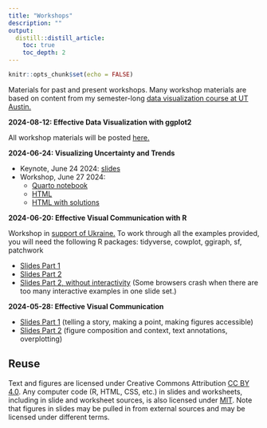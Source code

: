```yaml
---
title: "Workshops"
description: ""
output:
  distill::distill_article:
    toc: true
    toc_depth: 2
---
```


```r
knitr::opts_chunk$set(echo = FALSE)
```

Materials for past and present workshops. Many workshop materials are based on content from my semester-long [data visualization course at UT Austin.](https://wilkelab.org/SDS375/)

<strong class="nospace" id="2024-08-12">2024-08-12: Effective Data Visualization with ggplot2</strong>

All workshop materials will be posted [here.](materials/positconf2024.html)

<strong class="nospace" id="2024-06-24">2024-06-24: Visualizing Uncertainty and Trends</strong>

- Keynote, June 24 2024: [slides](materials/2024-06-24.html)
- Workshop, June 27 2024:
  - [Quarto notebook](materials/2024-06-27.qmd)
  - [HTML](materials/2024-06-27.html)
  - [HTML with solutions](materials/2024-06-27-solutions.html)

<strong class="nospace"  id="2024-06-20">2024-06-20: Effective Visual Communication with R</strong>

Workshop in [support of Ukraine.](https://sites.google.com/view/dariia-mykhailyshyna/main/r-workshops-for-ukraine#h.95gc1ocexdze) To work through all the examples provided, you will need the following R packages: tidyverse, cowplot, ggiraph, sf, patchwork

- [Slides Part 1](materials/2024-06-20-part1.html)
- [Slides Part 2](materials/2024-06-20-part2.html)
- [Slides Part 2, without interactivity](materials/2024-06-20-part2-minimal.html) (Some browsers crash when there are too many interactive examples in one slide set.)

<strong class="nospace"  id="2024-05-28">2024-05-28: Effective Visual Communication</strong>

- [Slides Part 1](materials/2024-05-28-part1.html) (telling a story, making a point, making figures accessible)
- [Slides Part 2](materials/2024-05-28-part2.html) (figure composition and context, text annotations, overplotting)

## Reuse {.appendix}

Text and figures are licensed under Creative Commons Attribution [CC BY 4.0](https://creativecommons.org/licenses/by/4.0/). Any computer code (R, HTML, CSS, etc.) in slides and worksheets, including in slide and worksheet sources, is also licensed under [MIT](https://github.com/wilkelab/SDS375/LICENSE.md). Note that figures in slides may be pulled in from external sources and may be licensed under different terms.